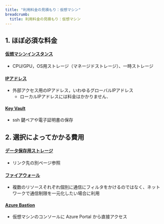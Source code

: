 ```yaml
---
title: "利用料金の見積もり：仮想マシン"
breadcrumb:
  title: 利用料金の見積もり：仮想マシン
---
```


## 1. ほぼ必須な料金

#### [仮想マシンインスタンス](https://azure.microsoft.com/ja-jp/pricing/details/virtual-machines/linux/)
- CPU/GPU，OS用ストレージ（マネージドストレージ）、一時ストレージ

#### [IPアドレス](https://azure.microsoft.com/ja-jp/pricing/details/ip-addresses/)
- 外部アクセス用のIPアドレス，いわゆるグローバルIPアドレス
  - ローカルIPアドレスには料金はかかりません．

#### [Key Vault](https://azure.microsoft.com/ja-jp/pricing/details/key-vault/)
- ssh 鍵ペアや電子証明書の保存

## 2. 選択によってかかる費用

#### [データ保存用ストレージ](/research_computing/utokyo_azure/calcurate/storage)
- リンク先の別ページ参照

#### [ファイアウォール](https://azure.microsoft.com/ja-jp/pricing/details/azure-firewall/)
- 複数のリソースそれぞれ個別に通信にフィルタをかけるのではなく、ネットワークで通信制限を一元化したい場合に利用

#### [Azure Bastion](https://azure.microsoft.com/ja-jp/pricing/details/azure-bastion/)
- 仮想マシンのコンソールに Azure Portal から直接アクセス
